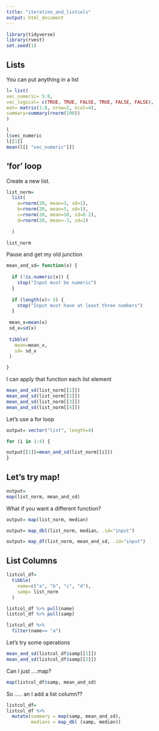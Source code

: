 ```yaml
---
title: "iteration_and_listcols"
output: html_document
---
```


```r
library(tidyverse)
library(rvest)
set.seed(1)
```

## Lists

You can put anything in a list

```r
l= list(
vec_numeric= 5:8,
vec_logical= c(TRUE, TRUE, FALSE, TRUE, FALSE, FALSE),
mat= matrix(1:8, nrow=2, ncol=4),
summary=summary(rnorm(100))
)
```

```r
l
l$vec_numeric
l[[1]]
mean(l[[ "vec_numeric"]])
```

## 'for' loop

Create a new list.

```r
list_norm=
  list(
    a=rnorm(20, mean=3, sd=1),
    b=rnorm(20, mean=5, sd=1),
    c=rnorm(20, mean=10, sd=0.2),
    d=rnorm(20, mean=-3, sd=1)
    
  )
```

```r
list_norm
```

Pause and get my old junction

```r
mean_and_sd= function(x) {
  
  if (!is.numeric(x)) {
    stop("Input must be numeric")
  }
  
  if (length(x)< 3) {
    stop("Input must have at least three numbers")
  }
     
 mean_x=mean(x)
 sd_x=sd(x)
 
 tibble(
   mean=mean_x,
   sd= sd_x
 )

}
```
I can apply that function each list element
```r
mean_and_sd(list_norm[[1]])
mean_and_sd(list_norm[[2]])
mean_and_sd(list_norm[[3]])
mean_and_sd(list_norm[[4]])

```
Let's use a for loop

```r
output= vector("list", length=4)

for (i in 1:4) {

output[[1]]=mean_and_sd(list_norm[[i]])
}
```

## Let's try map!

```r
output= 
map(list_norm, mean_and_sd)
```
What if you want a different function?

```r
output= map(list_norm, median)
```

```r
output= map_dbl(list_norm, median, .id="input")
```

```r
output= map_df(list_norm, mean_and_sd, .id="input")
```

## List Columns

```r
listcol_df=
  tibble(
    name=c("a", "b", "c", "d"),
    samp= list_norm
  )
```

```r
listcol_df %>% pull(name)
listcol_df %>% pull(samp)

listcol_df %>% 
  filter(name== "a")
```

Let's try some operations

```r
mean_and_sd(listcol_df$samp[[1]])
mean_and_sd(listcol_df$samp[[2]])
```
Can I just ....map?

```r
map(listcol_df$samp, mean_and_sd)
```
So ..... an I add a list column??

```r
listcol_df=
listcol_df %>% 
  mutate(summary = map(samp, mean_and_sd),
         medians = map_dbl (samp, median))
```

